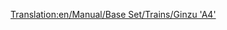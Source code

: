 [[Translation:en/Manual/Base Set/Trains/Ginzu 'A4']]
{{it/Manual/Base Set/Trains/Treni|Image=[[File:en/Manual/Base Set/Trains/Ginzua4.png]]
|Name=Ginzu "A4"
|Costo=€ 44.530
|Velocità=128 km/h (80 mph)
|Peso=162 t
|Potenza=1.200 hp (895 kW)
|Annuale=€ 4.592
|Progettata=1935
|Durata esercizio=20
|Capacità=N/A
|Descrizione=Il treno a vapore più comunemente usato, fino a quando i treni diesel non saranno disponibili. Il Ginzu è disponibile sin dall'inizio (se si inizia intorno al 1945) ed è il più veloce tra tutti i motori a vapore fino all'avvento della [[it/Manual/Base Set/Trains/SH '8P'|SH "8P"]].
|Real-life=È la versione rinominata della locomotiva [https://www.wikipedia.org/wiki/LNER Class A4 British Gresley A4]. La British Gresley A4, detta "Mallard", è il detentore del record di locomotiva a vapore più veloce di 202,8 km/h.<br/>
Per maggiori dettagli, vedi http://www.lner.info/locos/A/a4.shtml.
}}